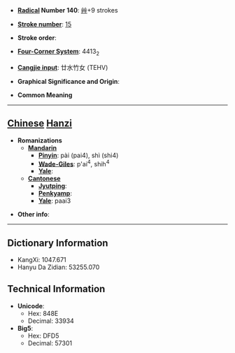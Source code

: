 * '''[[Wiktionary:Chinese radical index| Radical]] Number 140''': [[Wiktionary:Chinese radical index 艸|艸]]+9 strokes

* '''[[Wiktionary:Chinese total strokes index|Stroke number]]''': [[Wiktionary:Chinese total strokes index 15|15]]

* '''Stroke order''': 

* '''[[Wiktionary:Chinese four corner index|Four-Corner System]]''': 4413<sub>2</sub>

* '''[[Wiktionary:Chinese Cangjie index|Cangjie input]]''': 廿水竹女 (TEHV)

* '''Graphical Significance and Origin''': 

* '''Common Meaning'''

----

== [[Chinese]] [[Hanzi]] ==

* '''Romanizations'''
** '''[[Mandarin]]'''
*** '''[[Pinyin]]''': pài (pai4), shì (shi4)
*** '''[[Wade-Giles]]''': p'ai<sup>4</sup>, shih<sup>4</sup>
*** '''[[Yale]]''': 
** '''[[Cantonese]]'''
*** '''[[Jyutping]]''':
*** '''[[Penkyamp]]''': 
*** '''[[Yale]]''': paai3

* '''Other info''': 

----

== Dictionary Information ==

* KangXi: 1047.671
* Hanyu Da Zidian: 53255.070

== Technical Information ==

* '''Unicode''':
** Hex: 848E
** Decimal: 33934
* '''Big5''':
** Hex: DFD5
** Decimal: 57301